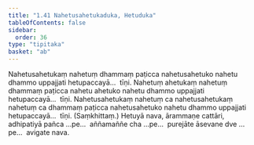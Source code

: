 ```yaml
---
title: "1.41 Nahetusahetukaduka, Hetuduka"
tableOfContents: false
sidebar:
  order: 36
type: "tipitaka"
basket: "ab"
---
```



<DynamicBreadcrumb />

<Division number="71">

<Paragraph number="205">
Nahetusahetukaṃ nahetuṃ dhammaṃ paṭicca nahetusahetuko nahetu dhammo uppajjati hetupaccayā…  tīṇi.
</Paragraph>

<Paragraph number="206">
Nahetuṃ ahetukaṃ nahetuṃ dhammaṃ paṭicca nahetu ahetuko nahetu dhammo uppajjati hetupaccayā…  tīṇi.
</Paragraph>

<Paragraph number="207">
Nahetusahetukaṃ nahetuṃ ca nahetusahetukaṃ nahetuṃ ca dhammaṃ paṭicca nahetusahetuko nahetu dhammo uppajjati hetupaccayā…  tīṇi. (Saṃkhittaṃ.)
</Paragraph>

<Paragraph number="208">
Hetuyā nava, ārammaṇe cattāri, adhipatiyā pañca …pe…  aññamaññe cha …pe…  purejāte āsevane dve …pe…  avigate nava.
</Paragraph>
</Division>